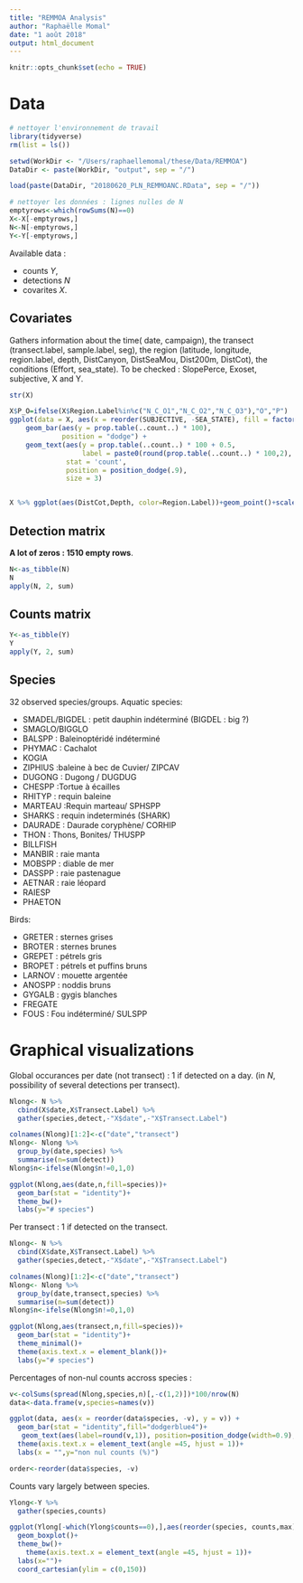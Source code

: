 ```yaml
---
title: "REMMOA Analysis"
author: "Raphaëlle Momal"
date: "1 août 2018"
output: html_document
---
```


```r
knitr::opts_chunk$set(echo = TRUE)
```

# Data

```r
# nettoyer l'environnement de travail
library(tidyverse)
rm(list = ls())

setwd(WorkDir <- "/Users/raphaellemomal/these/Data/REMMOA")
DataDir <- paste(WorkDir, "output", sep = "/")

load(paste(DataDir, "20180620_PLN_REMMOANC.RData", sep = "/"))

# nettoyer les données : lignes nulles de N
emptyrows<-which(rowSums(N)==0)
X<-X[-emptyrows,]
N<-N[-emptyrows,]
Y<-Y[-emptyrows,]
```
Available data :

* counts $Y$,
* detections $N$
* covarites $X$.
  
## Covariates

Gathers information about the time( date, campaign), the transect (transect.label, sample.label, seg), the region (latitude, longitude, region.label, depth, DistCanyon, DistSeaMou, Dist200m, DistCot), the conditions (Effort, sea_state). To be checked : SlopePerce, Exoset, subjective, X and Y.
```r
str(X)
```

```r
X$P_O=ifelse(X$Region.Label%in%c("N_C_O1","N_C_O2","N_C_O3"),"O","P")
ggplot(data = X, aes(x = reorder(SUBJECTIVE, -SEA_STATE), fill = factor(SEA_STATE))) +
    geom_bar(aes(y = prop.table(..count..) * 100),
             position = "dodge") + 
    geom_text(aes(y = prop.table(..count..) * 100 + 0.5, 
                  label = paste0(round(prop.table(..count..) * 100,2), '%')), 
              stat = 'count', 
              position = position_dodge(.9), 
              size = 3) 


X %>% ggplot(aes(DistCot,Depth, color=Region.Label))+geom_point()+scale_colour_brewer(palette="Dark2")


```

## Detection matrix

**A lot of zeros : 1510 empty rows**.

```r
N<-as_tibble(N)
N
apply(N, 2, sum)
```

## Counts matrix

```r
Y<-as_tibble(Y)
Y
apply(Y, 2, sum)

```

## Species

32 observed species/groups. Aquatic species:

* SMADEL/BIGDEL : petit dauphin indéterminé (BIGDEL : big ?)
* SMAGLO/BIGGLO
* BALSPP : Baleinoptéridé indéterminé
* PHYMAC : Cachalot
* KOGIA
* ZIPHIUS :baleine à bec de Cuvier/ ZIPCAV
* DUGONG : Dugong / DUGDUG
* CHESPP :Tortue à écailles
* RHITYP : requin baleine
* MARTEAU :Requin marteau/ SPHSPP
* SHARKS : requin indeterminés (SHARK)
* DAURADE : Daurade coryphène/ CORHIP
* THON : Thons, Bonites/ THUSPP
* BILLFISH
* MANBIR : raie manta
* MOBSPP : diable de mer
* DASSPP : raie pastenague
* AETNAR : raie léopard
* RAIESP
* PHAETON

Birds:

* GRETER : sternes grises
* BROTER : sternes brunes
* GREPET : pétrels gris
* BROPET : pétrels et puffins bruns
* LARNOV : mouette argentée
* ANOSPP : noddis bruns
* GYGALB : gygis blanches
* FREGATE
* FOUS : Fou indéterminé/ SULSPP

# Graphical visualizations

Global occurances per date (not transect) : 1 if detected on a day. (in $N$, possibility of several detections per transect).
```r
Nlong<- N %>% 
  cbind(X$date,X$Transect.Label) %>% 
  gather(species,detect,-"X$date",-"X$Transect.Label")

colnames(Nlong)[1:2]<-c("date","transect")
Nlong<- Nlong %>% 
  group_by(date,species) %>% 
  summarise(n=sum(detect))
Nlong$n<-ifelse(Nlong$n!=0,1,0)

ggplot(Nlong,aes(date,n,fill=species))+
  geom_bar(stat = "identity")+
  theme_bw()+
  labs(y="# species")
```

Per transect : 1 if detected on the transect.
```r
Nlong<- N %>% 
  cbind(X$date,X$Transect.Label) %>% 
  gather(species,detect,-"X$date",-"X$Transect.Label")

colnames(Nlong)[1:2]<-c("date","transect")
Nlong<- Nlong %>% 
  group_by(date,transect,species) %>% 
  summarise(n=sum(detect))
Nlong$n<-ifelse(Nlong$n!=0,1,0)

ggplot(Nlong,aes(transect,n,fill=species))+
  geom_bar(stat = "identity")+
  theme_minimal()+
  theme(axis.text.x = element_blank())+
  labs(y="# species")


```




Percentages of non-nul counts accross species :
```r
v<-colSums(spread(Nlong,species,n)[,-c(1,2)])*100/nrow(N)
data<-data.frame(v,species=names(v))

ggplot(data, aes(x = reorder(data$species, -v), y = v)) + 
  geom_bar(stat = "identity",fill="dodgerblue4")+
   geom_text(aes(label=round(v,1)), position=position_dodge(width=0.9), vjust=-0.25)+theme_minimal()+
  theme(axis.text.x = element_text(angle =45, hjust = 1))+
  labs(x = "",y="non nul counts (%)")

order<-reorder(data$species, -v)


```

  

Counts vary largely between species.

```r
Ylong<-Y %>% 
  gather(species,counts)

ggplot(Ylong[-which(Ylong$counts==0),],aes(reorder(species, counts,max),counts))+
  geom_boxplot()+
  theme_bw()+
    theme(axis.text.x = element_text(angle =45, hjust = 1))+
  labs(x="")+
  coord_cartesian(ylim = c(0,150))



```
  